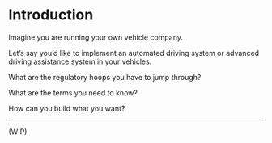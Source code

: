 # Introduction {#sec-intro .unnumbered}

Imagine you are running your own vehicle company. 

Let's say you'd like to implement an automated driving system or advanced driving assistance system in your vehicles.

What are the regulatory hoops you have to jump through?

What are the terms you need to know?

How can you build what you want?

---

(WIP)